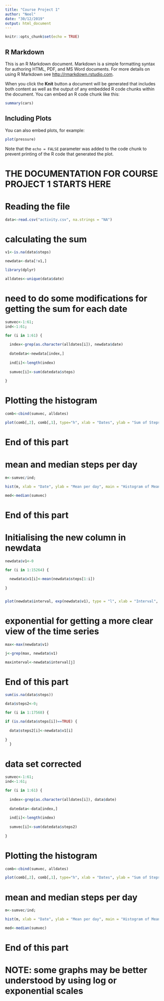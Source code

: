 ---
title: "Course Project 1"
author: "Neel"
date: "30/12/2019"
output: html_document
---

```{r setup, include=FALSE}
knitr::opts_chunk$set(echo = TRUE)
```

## R Markdown

This is an R Markdown document. Markdown is a simple formatting syntax for authoring HTML, PDF, and MS Word documents. For more details on using R Markdown see <http://rmarkdown.rstudio.com>.

When you click the **Knit** button a document will be generated that includes both content as well as the output of any embedded R code chunks within the document. You can embed an R code chunk like this:

```{r cars}
summary(cars)
```

## Including Plots

You can also embed plots, for example:

```{r pressure, echo=FALSE}
plot(pressure)
```

Note that the `echo = FALSE` parameter was added to the code chunk to prevent printing of the R code that generated the plot.


# THE DOCUMENTATION FOR COURSE PROJECT 1 STARTS HERE

# Reading the file
```{r , echo=TRUE}
data<-read.csv("activity.csv", na.strings = "NA")
```

# calculating the sum
```{r , echo=TRUE}
v1<-is.na(data$steps)

newdata<-data[!v1,]

library(dplyr)

alldates<-unique(data$date)
```

# need to do some modifications for getting the sum for each date
```{r , echo=TRUE}
sumvec<-1:61;
ind<-1:61;

for (i in 1:61) {
  
  index<-grep(as.character(alldates[i]), newdata$date)
  
  datedata<-newdata[index,]
  
  ind[i]<-length(index)
  
  sumvec[i]<-sum(datedata$steps)
  
}
```

# Plotting the histogram
```{r , echo=TRUE}
comb<-cbind(sumvec, alldates)

plot(comb[,2], comb[,1], type="h", xlab = "Dates", ylab = "Sum of Steps")
```
# End of this part


# mean and median steps per day
```{r , echo=TRUE}
m<-sumvec/ind;

hist(m, xlab = "Date", ylab = "Mean per day", main = "Histogram of Mean")

med<-median(sumvec)
```
# End of this part


# Initialising the new column in newdata
```{r , echo=TRUE}
newdata$v1<-0

for (i in 1:15264) {
  
  newdata$v1[i]<-mean(newdata$steps[1:i])
  
}


plot(newdata$interval, exp(newdata$v1), type = "l", xlab = "Interval", ylab = "Steps", main = "Time Series")
```

# exponential for getting a more clear view of the time series
```{r , echo=TRUE}
max<-max(newdata$v1)

j<-grep(max, newdata$v1)

maxinterval<-newdata$interval[j]
```
# End of this part

```{r , echo=TRUE}
sum(is.na(data$steps))

data$steps2<-0;

for (i in 1:17568) {

if (is.na(data$steps[i])==TRUE) {
  
  data$steps2[i]<-newdata$v1[i]
  
} 
  } 
```
# data set corrected

```{r , echo=TRUE}
sumvec<-1:61;
ind<-1:61;

for (i in 1:61) {
  
  index<-grep(as.character(alldates[i]), data$date)
  
  datedata<-data[index,]
  
  ind[i]<-length(index)
  
  sumvec[i]<-sum(datedata$steps2)
  
}
```

# Plotting the histogram
```{r , echo=TRUE}
comb<-cbind(sumvec, alldates)

plot(comb[,2], comb[,1], type="h", xlab = "Dates", ylab = "Sum of Steps")
```

# mean and median steps per day
```{r , echo=TRUE}
m<-sumvec/ind;

hist(m, xlab = "Date", ylab = "Mean per day", main = "Histogram of Mean")

med<-median(sumvec)
```
# End of this part

# NOTE: some graphs may be better understood by using log or exponential scales


